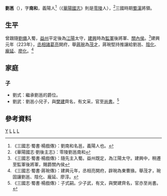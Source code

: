 '''劉邕'''（{{bd|？||？||catIdx=L}}），字'''南和'''，義陽人<ref>《三國志·蜀書·楊戲傳》：劉南和名邕，義陽人也。</ref>（《[[華陽國志|華陽國志]]》則是[[零陵|零陵]]人），<ref>《華陽國志·劉後主志》：零陵劉邕南和</ref>三國時期[[蜀漢|蜀漢]]將領。

==生平==
曾跟隨[[劉備|劉備]]入蜀，[[益州|益州]]平定後為[[江陽|江陽]]太守，[[建兴_(蜀汉)|建興]]時為[[監軍|監軍]]後將軍、[[關內侯|關內侯]]。<ref>《三國志·蜀書·楊戲傳》：隨先主入蜀。益州既定，為江陽太守。建興中，稍遷至監軍後將軍，賜爵關內侯</ref>建興元年（223年），[[丞相|丞相]][[諸葛亮|諸葛亮]]開府，舉[[蔣琬|蔣琬]]為[[茂才|茂才]]，蔣琬堅持推讓給劉邕、[[陰化|陰化]]、[[龐延|龐延]]、[[廖化|廖化]]。<ref>《三國志·蜀書·蔣琬傳》：建興元年，丞相亮開府，辟琬為東曹掾。舉茂才，琬固讓劉邕、陰化、龐延、廖淳。</ref>

==家庭==
===子===
*劉式：繼承劉邕的爵位。
*劉武：劉邕小兒子，與[[樊建|樊建]]齊名，有文采，官至[[尚書|尚書]]。<ref>《三國志·蜀書·楊戲傳》：子式嗣。少子武，有文，與樊建齊名，官亦至尚書。</ref>
==參考資料==
[[Category:劉姓|Y]]
[[Category:蜀漢軍事人物|L]]
[[Category:蜀漢太守|L]]
[[Category:蜀漢關內侯|L]]